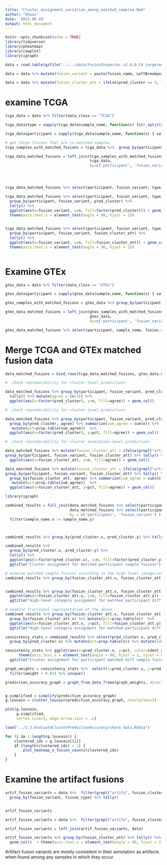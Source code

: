 ```yaml
---
title: "Cluster_assignment_variation_among_matched_samples.Rmd"
author: "bhaas"
date: '2022-08-19'
output: html_document
---
```


```r
knitr::opts_chunk$set(echo = TRUE)
library(tidyverse)
library(pheatmap)
library(cowplot)
library(igraph)
```


```r
data = read.table(gzfile("../../data/FusionInspector.v2.4.0.C4_targeted_fusions.tsv.gz"), header=T, com='', sep="\t", stringsAsFactors = F)

data = data %>% mutate(fusion_variant = paste(fusion_name, LeftBreakpoint, RightBreakpoint))

data = data %>% mutate(fusion_cluster_att = ifelse(pred_cluster == 4, "cosmic-peak-enriched", fusion_cluster_att)) # highlight C4 

```

# examine TCGA
```r

tcga_data = data %>% filter(data_class == "TCGA")

tcga_data$type = sapply(tcga_data$sample_name, function(x) {str_split(x, "-")[[1]][4] })

tcga_data$participant = sapply(tcga_data$sample_name, function(x) { vals = str_split(x, "-")[[1]]; paste(vals[c(1,2,3)], collapse ="-") })

```

```r
# get those fusions that are in matched samples
tcga_samples_with_matched_fusions = tcga_data %>%  group_by(participant, fusion_variant) %>% tally() %>% filter(n>1)

tcga_data_matched_fusions = left_join(tcga_samples_with_matched_fusions %>% select(participant, fusion_variant),
                                      tcga_data,
                                      by=c('participant', 'fusion_variant'))





```



```r

tcga_data_matched_fusions %>% select(participant, fusion_variant, type, pred_cluster, fusion_cluster_att)


```



```r

tcga_data_matched_fusions %>% select(participant, fusion_variant, type, pred_cluster) %>%
  group_by(participant, fusion_variant, pred_cluster) %>%
  tally() %>%
  ggplot(aes(x=fusion_variant, y=n, fill=factor(pred_cluster))) + geom_col() +
  theme(axis.text.x = element_text(angle = 90, hjust = 1))
  

```


```r

tcga_data_matched_fusions %>% select(participant, fusion_variant, type, pred_cluster, fusion_cluster_att) %>%
  group_by(participant, fusion_variant, fusion_cluster_att) %>%
  tally() %>%
  ggplot(aes(x=fusion_variant, y=n, fill=fusion_cluster_att)) + geom_col() +
  theme(axis.text.x = element_text(angle = 90, hjust = 1))
  

```




# Examine GTEx 

```r

gtex_data = data %>% filter(data_class == "GTEx")

gtex_data$participant = sapply(gtex_data$sample_name, function(x) { vals = str_split(x, "-")[[1]]; paste(vals[c(1,2)], collapse ="-") })

```

```r

gtex_samples_with_matched_fusions = gtex_data %>% group_by(participant, fusion_variant) %>% tally() %>% filter(n>1)

gtex_data_matched_fusions = left_join(gtex_samples_with_matched_fusions %>% select(participant, fusion_variant),
                                      gtex_data,
                                      by=c('participant', 'fusion_variant'))


```



```r


gtex_data_matched_fusions %>% select(participant, sample_name, fusion_variant, pred_cluster, fusion_cluster_att)

```


# Merge TCGA and GTEx matched fusion data

```r

data_matched_fusions = bind_rows(tcga_data_matched_fusions, gtex_data_matched_fusions)


```





```r

#  check reproducibility for cluster-level predictions

data_matched_fusions %>% group_by(participant, fusion_variant, pred_cluster) %>% 
  tally() %>% mutate(agree = (n>1)) %>%
  ggplot(aes(x=factor(pred_cluster), y=n, fill=agree)) + geom_col()


```


```r

#  check reproducibility for cluster-level predictions

data_matched_fusions %>% group_by(participant, fusion_variant, pred_cluster) %>% tally() %>% mutate(agree = (n>1)) %>%
  group_by(pred_cluster, agree) %>% summarize(sum_agree = sum(n)) %>%
   mutate(pct=prop.table(sum_agree))  %>%
  ggplot(aes(x=factor(pred_cluster), y=pct, fill=agree)) + geom_col()


```




```r

#  check reproducibility for cluster annotation-level predictions

data_matched_fusions %>% mutate(fusion_cluster_att = ifelse(grepl("artifact", fusion_cluster_att), "artifact", fusion_cluster_att) ) %>%
group_by(participant, fusion_variant, fusion_cluster_att) %>% tally() %>% mutate(agree = (n>1)) %>%
  ggplot(aes(x=fusion_cluster_att, y=n, fill=agree)) + geom_col()

```


```r

data_matched_fusions %>% mutate(fusion_cluster_att = ifelse(grepl("artifact", fusion_cluster_att), "artifact", fusion_cluster_att) ) %>%
group_by(participant, fusion_variant, fusion_cluster_att) %>% tally() %>% mutate(agree = (n>1)) %>%
  group_by(fusion_cluster_att, agree) %>% summarize(sum_agree = sum(n)) %>%
   mutate(pct=prop.table(sum_agree))  %>%
  ggplot(aes(x=fusion_cluster_att, y=pct, fill=agree)) + geom_col()


```







```r


library(igraph)

combined_results = full_join(data_matched_fusions %>% select(participant, sample_name, fusion_variant, pred_cluster, fusion_cluster_att),
                             data_matched_fusions %>% select(participant, sample_name, fusion_variant, pred_cluster, fusion_cluster_att),
                             by = c('participant', 'fusion_variant') ) %>%
  filter(sample_name.x != sample_name.y)



combined_results %>% group_by(pred_cluster.x, pred_cluster.y) %>% tally() 


```


```r

combined_results %>% 
  group_by(pred_cluster.x, pred_cluster.y) %>% 
  tally() %>% 
  ggplot(aes(x=factor(pred_cluster.x), y=n, fill=factor(pred_cluster.y))) + geom_col() +
  ggtitle("Cluster assignment for matched participant sample fusions")


```

```r

# examine matched sample fusions according to the high-level categories
combined_results %>% group_by(fusion_cluster_att.x, fusion_cluster_att.y) %>% tally() 



```


```r

combined_results %>% group_by(fusion_cluster_att.x, fusion_cluster_att.y) %>% tally() %>%
  ggplot(aes(x=fusion_cluster_att.x, y=n, fill=fusion_cluster_att.y)) + geom_col() + theme(axis.text.x = element_text(angle = 90, hjust = 1)) + 
  ggtitle("High-level category assignment for matched participant diff sample fusions")


```


```r

# examine fractional representation of the above
combined_results %>% group_by(fusion_cluster_att.x, fusion_cluster_att.y) %>%  tally() %>%
  group_by(fusion_cluster_att.x) %>% mutate(pct=prop.table(n))  %>%
  ggplot(aes(x=fusion_cluster_att.x, y=pct, fill=fusion_cluster_att.y)) + geom_col() + theme(axis.text.x = element_text(angle = 90, hjust = 1)) +
  ggtitle("High-level category assignment for matched participant diff sample fusions")

```


```r


consistency_stats = combined_results %>% select(pred_cluster.x, pred_cluster.y) %>% group_by(pred_cluster.x, pred_cluster.y) %>% tally() %>%
  group_by(pred_cluster.x) %>% mutate(pct=prop.table(n)) %>% mutate(ident_cluster = (pred_cluster.x==pred_cluster.y))

consistency_stats %>% ggplot(aes(x=pred_cluster.x, y=pct, color=ident_cluster)) + geom_col() + 
      theme(axis.text.x = element_text(angle = 90, hjust = 1, vjust = 0.5, size=rel(1) )) + 
  ggtitle("Cluster assignment for participant matched diff sample fusion pairs")

```

```r



graph_weights = consistency_stats %>%  select(i=pred_cluster.x, j=pred_cluster.y, weight=pct)  %>% 
  filter(weight > 0.01) %>% unique()

prediction_accuracy_graph = graph_from_data_frame(graph_weights, directed=FALSE)


g.simplified = simplify(prediction_accuracy_graph)
g.louvain = cluster_louvain(prediction_accuracy_graph, resolution=1)

plot(g.louvain, 
     g.simplified, 
     vertex.size=3, edge.arrow.size = .2)


```


```r

load("../3.2.EvaluateClusterPredictionAccuracy/share_data.Rdata")

for (i in 1:length(g.louvain)) {
    clustered_ids = g.louvain[[i]]
    if (length(clustered_ids) > 1) {
        plot_heatmap_n_fusion_counts(clustered_ids)
    }
}

```


# Examine the artifact fusions


```r

artif_fusion_variants = data %>%  filter(grepl("artifa", fusion_cluster_att)) %>% select(fusion_variant, tissue_type) %>% 
  group_by(fusion_variant, tissue_type) %>% tally()


artif_fusion_variants 

```




```r

artif_fusion_variants = data %>%  filter(grepl("artifa", fusion_cluster_att)) %>% group_by(fusion_variant) %>% tally() %>% filter(n>1) 

artif_fusion_variants = left_join(artif_fusion_variants, data) 

artif_fusion_variants %>% group_by(fusion_cluster_att) %>% tally() %>% ggplot(aes(x=fusion_cluster_att, y=n, fill=fusion_cluster_att)) +
  geom_col()  + theme(axis.text.x = element_text(angle = 90, hjust = 1))

```

Artifact fusion variants are mostly consistent in their annotation as artifacts when found among any samples in which they occur. 
